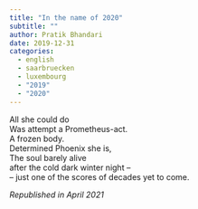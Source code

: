 ```yaml
---
title: "In the name of 2020"
subtitle: ""
author: Pratik Bhandari
date: 2019-12-31
categories:
  - english
  - saarbruecken
  - luxembourg
  - "2019"
  - "2020"
---
```


<!-- Hiding the preview -->

All she could do\
Was attempt a Prometheus-act.\
A frozen body.\
Determined Phoenix she is,\
The soul barely alive\
after the cold dark winter night --\
-- just one of the scores of decades yet to come.

_Republished in April 2021_
